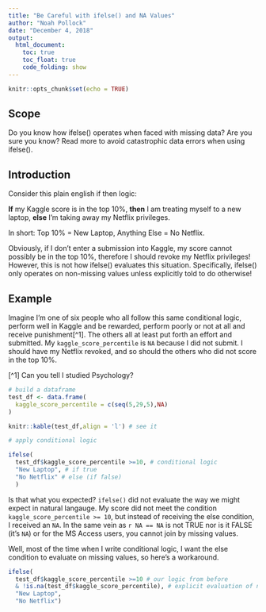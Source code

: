 ```yaml
---
title: "Be Careful with ifelse() and NA Values"
author: "Noah Pollock"
date: "December 4, 2018"
output:
  html_document:
    toc: true
    toc_float: true
    code_folding: show
---
```


```r
knitr::opts_chunk$set(echo = TRUE)
```

## Scope
Do you know how ifelse() operates when faced with missing data? Are you sure you know? Read more to avoid catastrophic data errors when using ifelse().

## Introduction
Consider this plain english if then logic: 

**If** my Kaggle score is in the top 10%, **then** I am treating myself to a new laptop, **else** I'm taking away my Netflix privileges.

In short: Top 10% = New Laptop, Anything Else = No Netflix.

Obviously, if I don't enter a submission into Kaggle, my score cannot possibly be in the top 10%, therefore I should revoke my Netflix privileges! However, this is not how ifelse() evaluates this situation. Specifically, ifelse() only operates on non-missing values unless explicitly told to do otherwise!

## Example
Imagine I'm one of six people who all follow this same conditional logic, perform well in Kaggle and be rewarded, perform poorly or not at all and receive punishment[^1]. The others all at least put forth an effort and submitted. My `kaggle_score_percentile` is `NA` because I did not submit. I should have my Netflix revoked, and so should the others who did not score in the top 10%.

[^1] Can you tell I studied Psychology?


```r
# build a dataframe
test_df <- data.frame(
  kaggle_score_percentile = c(seq(5,29,5),NA)
)

knitr::kable(test_df,align = 'l') # see it

# apply conditional logic

ifelse(
  test_df$kaggle_score_percentile >=10, # conditional logic
  "New Laptop", # if true
  "No Netflix" # else (if false)
  ) 

```

Is that what you expected? `ifelse()` did not evaluate the way we might expect in natural langauge. My score did not meet the condition `kaggle_score_percentile >= 10`, but instead of receiving the else condition, I received an `NA`. In the same vein as `r NA == NA` is not TRUE nor is it FALSE (it's `NA`) or for the MS Access users, you cannot join by missing values. 

Well, most of the time when I write conditional logic, I want the else condition to evaluate on missing values, so here's a workaround.

```r
ifelse(
  test_df$kaggle_score_percentile >=10 # our logic from before
  & !is.na(test_df$kaggle_score_percentile), # explicit evaluation of na values
  "New Laptop",
  "No Netflix")
```
